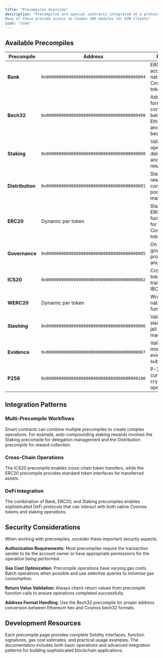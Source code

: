 ```yaml
---
title: "Precompiles Overview"
description: "Precompiles are special contracts integrated at a protocol level, basically to provide a solidity interface for functions that Solidity cannot realistically perform, or that would otherwise be very gas intensive.
Many of these provide access to Cosmos SDK modules for EVM clients"
icon: "code"
---
```




## Available Precompiles

| Precompile       | Address                                      | Purpose                                                          | Reference                 |
| ---------------- | -------------------------------------------- | ---------------------------------------------------------------- | ------------------------- |
| **Bank**         | `0x0000000000000000000000000000000000000804` | ERC20-style access to native Cosmos SDK tokens                   | [Details](./bank)         |
| **Bech32**       | `0x0000000000000000000000000000000000000400` | Address format conversion between Ethereum hex and Cosmos bech32 | [Details](./bech32)       |
| **Staking**      | `0x0000000000000000000000000000000000000800` | Validator operations, delegation, and staking rewards            | [Details](./staking)      |
| **Distribution** | `0x0000000000000000000000000000000000000801` | Staking rewards and community pool management                    | [Details](./distribution) |
| **ERC20**        | Dynamic per token                            | Standard ERC20 functionality for native Cosmos tokens            | [Details](./erc20)        |
| **Governance**   | `0x0000000000000000000000000000000000000805` | On-chain governance proposals and voting                         | [Details](./governance)   |
| **ICS20**        | `0x0000000000000000000000000000000000000802` | Cross-chain token transfers via IBC                              | [Details](./ics20)        |
| **WERC20**       | Dynamic per token                            | Wrapped native token functionality                               | [Details](./werc20)       |
| **Slashing**     | `0x0000000000000000000000000000000000000806` | Validator slashing and jail management                           | [Details](./slashing)     |
| **Evidence**     | `0x0000000000000000000000000000000000000807` | Validator misbehavior evidence submission                        | [Details](./evidence)     |
| **P256**         | `0x0000000000000000000000000000000000000100` | P-256 elliptic curve cryptographic operations                    | [Details](./p256)         |

## Integration Patterns

### Multi-Precompile Workflows
Smart contracts can combine multiple precompiles to create complex operations. For example, auto-compounding staking rewards involves the Staking precompile for delegation management and the Distribution precompile for reward collection.

### Cross-Chain Operations
The ICS20 precompile enables cross-chain token transfers, while the ERC20 precompile provides standard token interfaces for transferred assets.

### DeFi Integration
The combination of Bank, ERC20, and Staking precompiles enables sophisticated DeFi protocols that can interact with both native Cosmos tokens and staking operations.

## Security Considerations

When working with precompiles, consider these important security aspects:

**Authorization Requirements**: Most precompiles require the transaction sender to be the account owner or have appropriate permissions for the operation being performed.

**Gas Cost Optimization**: Precompile operations have varying gas costs. Batch operations when possible and use selective queries to minimize gas consumption.

**Return Value Validation**: Always check return values from precompile function calls to ensure operations completed successfully.

**Address Format Handling**: Use the Bech32 precompile for proper address conversion between Ethereum hex and Cosmos bech32 formats.

## Development Resources

Each precompile page provides complete Solidity interfaces, function signatures, gas cost estimates, and practical usage examples. The documentation includes both basic operations and advanced integration patterns for building sophisticated blockchain applications.
